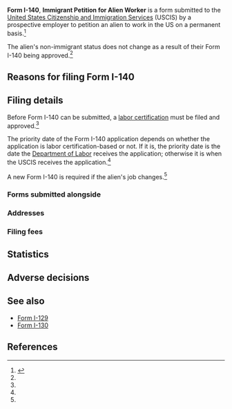 '''Form I-140''', '''Immigrant Petition for Alien Worker''' is a form submitted to the [[United States Citizenship and Immigration Services]] (USCIS) by a prospective employer to petition an alien to work in the US on a permanent basis.<ref name="immihelp_140">{{cite web |url=http://www.immihelp.com/greencard/employmentbasedimmigration/i-140-immigrant-worker-petition.html |title=I-140: Immigrant Worker Petition |accessdate=February 9, 2016 |publisher=Immihelp}}</ref>

The alien's non-immigrant status does not change as a result of their Form I-140 being approved.<ref name="immihelp_140" />

==Reasons for filing Form I-140==

==Filing details==

Before Form I-140 can be submitted, a [[labor certification]] must be filed and approved.<ref name="immihelp_140" />

The priority date of the Form I-140 application depends on whether the application is labor certification-based or not. If it is, the priority date is the date the [[Department of Labor]] receives the application; otherwise it is when the USCIS receives the application.<ref name="immihelp_140" />

A new Form I-140 is required if the alien's job changes.<ref name="immihelp_140" />

===Forms submitted alongside===

===Addresses===

===Filing fees===

==Statistics==

==Adverse decisions==

==See also==

* [[Form I-129]]
* [[Form I-130]]

==References==

{{reflist|30em}}
